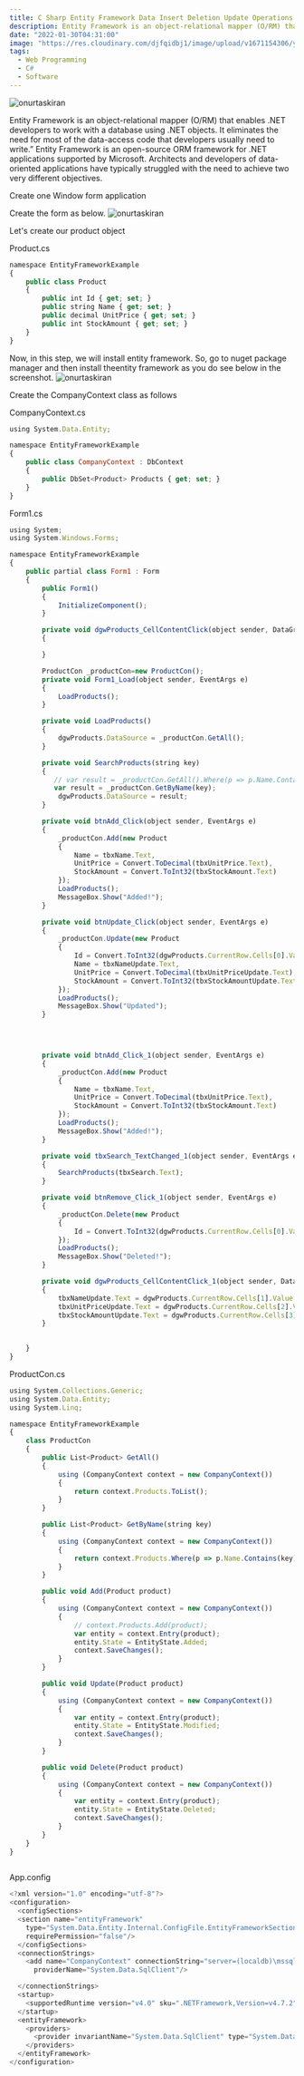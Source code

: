 ```yaml
---
title: C Sharp Entity Framework Data Insert Deletion Update Operations
description: Entity Framework is an object-relational mapper (O/RM) that enables .NET developers to work with a database
date: "2022-01-30T04:31:00"
image: "https://res.cloudinary.com/djfqidbj1/image/upload/v1671154306/ycftzm6obd0hnagtoies.jpg"
tags:
  - Web Programming
  - C#
  - Software
---
```

<img className="w-full rounded-xl" src="https://res.cloudinary.com/djfqidbj1/image/upload/v1671154306/ycftzm6obd0hnagtoies.jpg" alt="onurtaskiran" />

Entity Framework is an object-relational mapper (O/RM) that enables .NET developers to work with a database using .NET objects. It eliminates the need for most of the data-access code that developers usually need to write.” Entity Framework is an open-source ORM framework for .NET applications supported by Microsoft. Architects and developers of data-oriented applications have typically struggled with the need to achieve two very different objectives.

Create one Window form application

Create the form as below.
<img className="w-4/5" src="https://res.cloudinary.com/djfqidbj1/image/upload/v1704618399/qdvsrtpqgpffzlwtu08i.jpg" alt="onurtaskiran" />

Let's create our product object

Product.cs
```javascript
namespace EntityFrameworkExample
{
    public class Product
    {
        public int Id { get; set; }
        public string Name { get; set; }
        public decimal UnitPrice { get; set; }
        public int StockAmount { get; set; }
    }
}
```
Now, in this step, we will install entity framework. So, go to nuget package manager and then install theentity framework as you do see below in the screenshot.
<img className="w-4/5" src="https://res.cloudinary.com/djfqidbj1/image/upload/v1704618400/zyqppasaoww0ynyy96ww.jpg" alt="onurtaskiran" />

Create the CompanyContext class as follows

CompanyContext.cs

```javascript
using System.Data.Entity;

namespace EntityFrameworkExample
{
    public class CompanyContext : DbContext
    {
        public DbSet<Product> Products { get; set; }
    }
}
```
Form1.cs
```javascript
using System;
using System.Windows.Forms;

namespace EntityFrameworkExample
{
    public partial class Form1 : Form
    {
        public Form1()
        {
            InitializeComponent();
        }

        private void dgwProducts_CellContentClick(object sender, DataGridViewCellEventArgs e)
        {

        }

        ProductCon _productCon=new ProductCon();
        private void Form1_Load(object sender, EventArgs e)
        {
            LoadProducts();
        }

        private void LoadProducts()
        {
            dgwProducts.DataSource = _productCon.GetAll();
        }

        private void SearchProducts(string key)
        {
           // var result = _productCon.GetAll().Where(p => p.Name.Contains(key)).ToList();
           var result = _productCon.GetByName(key);
            dgwProducts.DataSource = result;
        }

        private void btnAdd_Click(object sender, EventArgs e)
        {
            _productCon.Add(new Product
            {
                Name = tbxName.Text,
                UnitPrice = Convert.ToDecimal(tbxUnitPrice.Text),
                StockAmount = Convert.ToInt32(tbxStockAmount.Text)
            });
            LoadProducts();
            MessageBox.Show("Added!");
        }

        private void btnUpdate_Click(object sender, EventArgs e)
        {
            _productCon.Update(new Product
            {
                Id = Convert.ToInt32(dgwProducts.CurrentRow.Cells[0].Value),
                Name = tbxNameUpdate.Text,
                UnitPrice = Convert.ToDecimal(tbxUnitPriceUpdate.Text),
                StockAmount = Convert.ToInt32(tbxStockAmountUpdate.Text)
            });
            LoadProducts();
            MessageBox.Show("Updated");
        }

       


        private void btnAdd_Click_1(object sender, EventArgs e)
        {
            _productCon.Add(new Product
            {
                Name = tbxName.Text,
                UnitPrice = Convert.ToDecimal(tbxUnitPrice.Text),
                StockAmount = Convert.ToInt32(tbxStockAmount.Text)
            });
            LoadProducts();
            MessageBox.Show("Added!");
        }

        private void tbxSearch_TextChanged_1(object sender, EventArgs e)
        {
            SearchProducts(tbxSearch.Text);
        }

        private void btnRemove_Click_1(object sender, EventArgs e)
        {
            _productCon.Delete(new Product
            {
                Id = Convert.ToInt32(dgwProducts.CurrentRow.Cells[0].Value)
            });
            LoadProducts();
            MessageBox.Show("Deleted!");
        }

        private void dgwProducts_CellContentClick_1(object sender, DataGridViewCellEventArgs e)
        {
            tbxNameUpdate.Text = dgwProducts.CurrentRow.Cells[1].Value.ToString();
            tbxUnitPriceUpdate.Text = dgwProducts.CurrentRow.Cells[2].Value.ToString();
            tbxStockAmountUpdate.Text = dgwProducts.CurrentRow.Cells[3].Value.ToString();
        }

 
    }
}
```
ProductCon.cs
```javascript
using System.Collections.Generic;
using System.Data.Entity;
using System.Linq;

namespace EntityFrameworkExample
{
    class ProductCon
    {
        public List<Product> GetAll()
        {
            using (CompanyContext context = new CompanyContext())
            {
                return context.Products.ToList();
            }
        }

        public List<Product> GetByName(string key)
        {
            using (CompanyContext context = new CompanyContext())
            {
                return context.Products.Where(p => p.Name.Contains(key)).ToList();
            }
        }

        public void Add(Product product)
        {
            using (CompanyContext context = new CompanyContext())
            {
                // context.Products.Add(product);
                var entity = context.Entry(product);
                entity.State = EntityState.Added;
                context.SaveChanges();
            }
        }

        public void Update(Product product)
        {
            using (CompanyContext context = new CompanyContext())
            {
                var entity = context.Entry(product);
                entity.State = EntityState.Modified;
                context.SaveChanges();
            }
        }

        public void Delete(Product product)
        {
            using (CompanyContext context = new CompanyContext())
            {
                var entity = context.Entry(product);
                entity.State = EntityState.Deleted;
                context.SaveChanges();
            }
        }
    }
}
 
```
App.config
```javascript
<?xml version="1.0" encoding="utf-8"?>
<configuration>
  <configSections>
  <section name="entityFramework"
    type="System.Data.Entity.Internal.ConfigFile.EntityFrameworkSection, EntityFramework, Version=6.0.0.0, Culture=neutral, PublicKeyToken=b77a5c561934e089"
    requirePermission="false"/>
  </configSections>
  <connectionStrings>
    <add name="CompanyContext" connectionString="server=(localdb)\mssqllocaldb;initial catalog=Company;integrated security=true"
      providerName="System.Data.SqlClient"/>

  </connectionStrings>
  <startup>
    <supportedRuntime version="v4.0" sku=".NETFramework,Version=v4.7.2"/>
  </startup>
  <entityFramework>
    <providers>
      <provider invariantName="System.Data.SqlClient" type="System.Data.Entity.SqlServer.SqlProviderServices, EntityFramework.SqlServer"/>
    </providers>
  </entityFramework>
</configuration>
```